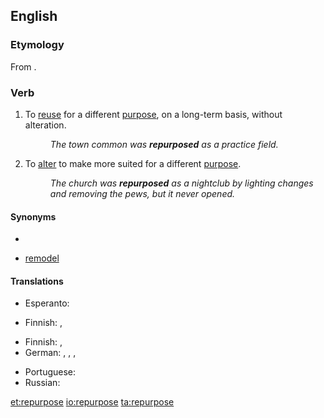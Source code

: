 {{was wotd|2011|June|6}}
==English==

===Etymology===
From {{prefix|re|purpose|lang=en}}.

===Verb===
{{en-verb|repurpos}}

# To [[reuse]] for a different [[purpose]], on a long-term basis, without alteration.
#: ''The town common was '''repurposed''' as a practice field.''
# To [[alter]] to make more suited for a different [[purpose]].
#: ''The church was '''repurposed''' as a nightclub by lighting changes and removing the pews, but it never opened.''

====Synonyms====
* {{sense|reuse}}
* {{sense|alter}} [[remodel]]

====Translations====
{{trans-top|reuse without alteration}}
* Esperanto: {{t|eo|aliuzi}}
{{trans-mid}}
* Finnish: {{t+|fi|kierrättää}}, {{t|fi|ottaa parempaan käyttöön}}
{{trans-bottom}}

{{trans-top|alter}}
* Finnish: {{t+|fi|muuntaa}}, {{t+|fi|muuttaa}}
* German: {{t+|de|umändern}}, {{t+|de|abändern}}, {{t+|de|umwandeln}}, {{t|de|abwandeln}}
{{trans-mid}}
* Portuguese: {{t+|pt|adaptar}}
* Russian: {{qualifier|somewhat}} {{t+|ru|перенацелить|tr=}}
{{trans-bottom}}

[[et:repurpose]]
[[io:repurpose]]
[[ta:repurpose]]